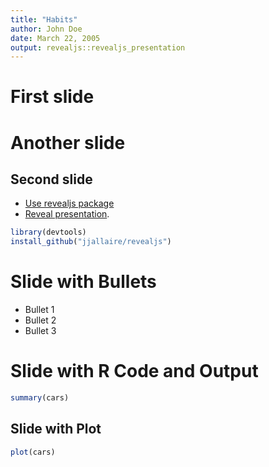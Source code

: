 ```yaml
---
title: "Habits"
author: John Doe
date: March 22, 2005
output: revealjs::revealjs_presentation
---
```


# First slide

# Another slide

## Second slide
- [Use revealjs package](https://github.com/jjallaire/revealjs)
- [Reveal presentation](http://stackoverflow.com/questions/22965084/how-do-i-get-vertical-slides-using-rpres-markdown).

```r
library(devtools)
install_github("jjallaire/revealjs")
```

# Slide with Bullets

- Bullet 1
- Bullet 2
- Bullet 3

# Slide with R Code and Output

```r
summary(cars)
```

## Slide with Plot

```r
plot(cars)
```

